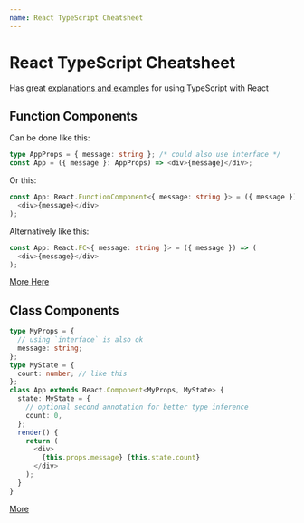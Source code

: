 ```yaml
---
name: React TypeScript Cheatsheet
---
```


# React TypeScript Cheatsheet

Has great [explanations and examples](https://react-typescript-cheatsheet.netlify.app) for using TypeScript with React

## Function Components

Can be done like this:

```typescript
type AppProps = { message: string }; /* could also use interface */
const App = ({ message }: AppProps) => <div>{message}</div>;
```

Or this:

```typescript
const App: React.FunctionComponent<{ message: string }> = ({ message }) => (
  <div>{message}</div>
);
```

Alternatively like this:

```typescript
const App: React.FC<{ message: string }> = ({ message }) => (
  <div>{message}</div>
);
```

[More Here](https://react-typescript-cheatsheet.netlify.app/docs/basic/getting-started/function_components)


## Class Components

```typescript
type MyProps = {
  // using `interface` is also ok
  message: string;
};
type MyState = {
  count: number; // like this
};
class App extends React.Component<MyProps, MyState> {
  state: MyState = {
    // optional second annotation for better type inference
    count: 0,
  };
  render() {
    return (
      <div>
        {this.props.message} {this.state.count}
      </div>
    );
  }
}
```

[More](https://react-typescript-cheatsheet.netlify.app/docs/basic/getting-started/class_components)